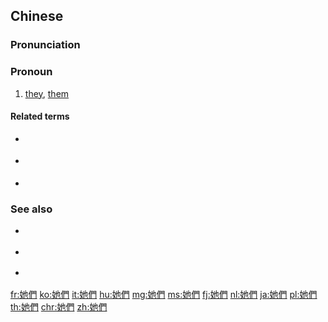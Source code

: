 {{also|他们|他們|她们}}
==Chinese==
{{zh-forms|s=她们}}

===Pronunciation===
{{zh-pron
|m=tāmen
|c=taa1 mun4
|mn=qz,xm,zz:thaⁿ--bûn/xm:tha--bûn
|ma=y
|cat=pron
}}

===Pronoun===
{{zh-pronoun}}

# {{lb|zh|human|female only}} [[they]], [[them]]

====Related terms====
* {{qualifier|human|generic}} {{zh-l|他們}}
* {{qualifier|animals}} {{zh-l|牠們}}
* {{qualifier|inanimate}} {{zh-l|它們}}

===See also===
{{cmn-personal pronouns}}
* {{qualifier|Cantonese}} {{zh-l|佢哋|tr=keoi5 dei6}}
* {{qualifier|Min Nan}} {{zh-l|𪜶|tr=[[in]]}}
* {{qualifier|Wu}} {{zh-l|伊拉}}

{{zh-cat|Beginning}}

[[fr:她們]]
[[ko:她們]]
[[it:她們]]
[[hu:她們]]
[[mg:她們]]
[[ms:她們]]
[[fj:她們]]
[[nl:她們]]
[[ja:她們]]
[[pl:她們]]
[[th:她們]]
[[chr:她們]]
[[zh:她們]]